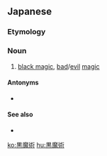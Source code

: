 ==Japanese==
{{ja-kanjitab|黒|魔|術}}
{{attention|ja|doesn't seem to have been checked since creation by incompetent IP}}

===Etymology===
{{compound|黒|魔術|lang=ja}}

===Noun===
{{ja-noun|くろ まじゅつ}}

# [[black magic]], [[bad]]/[[evil]] [[magic]]

====Antonyms====
* {{ja-r|白魔術|しろまじゅつ}}

====See also====
* {{ja-r|魔法|まほう}}

[[ko:黒魔術]]
[[hu:黒魔術]]